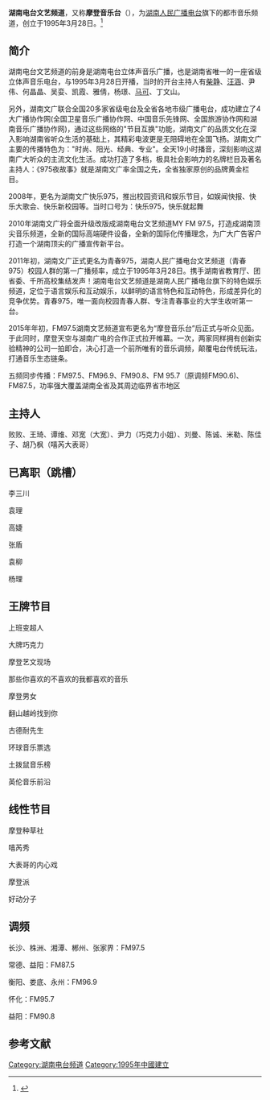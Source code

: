 {{Multiple issues|
{{Advert|time=2020-06-10T02:37:27+00:00}}
{{Onesource|time=2020-06-10T02:37:27+00:00}}
}}
{{广播电台
| 電臺名稱= 湖南人民广播电台文艺广播<br>摩登音乐台
| 英文名稱= 
| 原文名称= 
| 電臺圖片檔案= MGRADIO-Modern Music.jpg
| 電臺圖片尺寸=  150px
| 電臺圖片名稱=
| 通称= 
| 缩写=  
| 所屬國家= {{PRC}}
| 總部所在= [[中国|中国]][[湖南省|湖南省]][[长沙市|长沙市]]雨花路167号
| 播放地區= {{CHN}}湖南省
| 開播日期= 1995年3月28日
| 停播日期= 
| 電臺口號= 
| 类型= [[独立摇滚|独立摇滚]]
| 宗教= 
| 主要语言= [[普通话|普通话]]
| 使用频段= FM、[[中波|中波]]
| 隶属= [[湖南广播电视台广播传媒中心|湖南广播电视台广播传媒中心]]
| 擁有者=
| 持股者=
| 董事长=  
| 前電臺名稱= 
| 被取代名稱= 
| 前頻道呼號= 
| 被取代呼號= 
| 集團同類頻道= [[湖南经广|湖南经广]]<br />[[湖南新闻广播|湖南新闻广播]]<br />[[湖南交通频道|湖南交通频道]]<br />[[893汽车音乐电台|893汽车音乐电台]]<br />[[年代音乐台|年代音乐台]]<br />[[金鹰955电台|金鹰955电台]]<br />[[news938潇湘之声|news938潇湘之声]]
| 重播服務頻道= 
| 電臺官方網站=
| 備註=
}}
'''湖南电台文艺频道'''，又称'''摩登音乐台'''（{{lang|en|Modern Radio}}），为[[湖南人民广播电台|湖南人民广播电台]]旗下的都市音乐频道，创立于1995年3月28日。<ref>{{Cite web |url= http://www.cnr.cn/zgsp/spsjk/sxmp/200907/t20090706_505389322.html |title= 湖南台罗毅：广播市场化时代 |author= 中广网 |date=2009-06-21 |publisher= 中广网 |language= zh-hans |accessdate={{CURRENTYEAR}}-{{CURRENTMONTH}}-{{CURRENTDAY2}}查閱 }}</ref>

==简介==
湖南电台文艺频道的前身是湖南电台立体声音乐广播，也是湖南省唯一的一座省级立体声音乐电台，与1995年3月28日开播，当时的开台主持人有[[柴静|柴静]]、[[汪涵|汪涵]]、尹伟、何晶晶、吴娈、凯霞、雅倩，杨璟、[[马可|马可]]、丁文山。

另外，湖南文广联合全国20多家省级电台及全省各地市级广播电台，成功建立了4大广播协作网(全国卫星音乐广播协作网、中国音乐先锋网、全国旅游协作网和湖南音乐广播协作网)，通过这些网络的"节目互换"功能，湖南文广的品质文化在深入影响湖南省听众生活的基础上，其精彩电波更是无阻碍地在全国飞扬。湖南文广主要的传播特色为："时尚、阳光、经典、专业"。全天19小时播音，深刻影响这湖南广大听众的主流文化生活。成功打造了多档，极具社会影响力的名牌栏目及著名主持人：《975夜故事》就是湖南文广率全国之先，全省独家原创的品牌黄金栏目。

2008年，更名为湖南文广快乐975，推出校园资讯和娱乐节目，如娱闻快报、快乐大歌会、快乐新校园等。当时口号为：快乐975，快乐就起舞

2010年湖南文广将全面升级改版成湖南电台文艺频道MY FM 97.5，打造成湖南顶尖音乐频道，全新的国际高端硬件设备，全新的国际化传播理念，为广大广告客户打造一个湖南顶尖的广播宣传新平台。

2011年初，湖南文广正式更名为青春975，湖南人民广播电台文艺频道（青春975）校园人群的第一广播频率，成立于1995年3月28日。携手湖南省教育厅、团省委、千所高校集结发声！湖南电台文艺频道是湖南人民广播电台旗下的特色娱乐频道，定位于语言娱乐和互动娱乐，以鲜明的语言特色和互动特色，形成差异化的竞争优势。青春975，唯一面向校园青春人群、专注青春事业的大学生收听第一台。 

2015年年初，FM97.5湖南文艺频道宣布更名为“摩登音乐台”后正式与听众见面。于此同时，摩登天空与湖南广电的合作正式拉开帷幕。一次，两家同样拥有创新实验精神的公司一拍即合，决心打造一个前所唯有的音乐调频，颠覆电台传统玩法，打通音乐生态链条。

五频同步传播：FM97.5、FM96.9、FM90.8、FM 95.7（原调频FM90.6)、FM87.5，功率强大覆盖湖南全省及其周边临界省市地区

==主持人==

败败、王琦、谭维、邓宽（大宽）、尹力（巧克力小姐）、刘曼、陈诚、米勒、陈佳子、胡乃枫（嘻芮大表哥）

==已离职（跳槽）==

李三川

袁理

高婕

张盾

袁柳

杨理


==王牌节目==

上班变超人

大牌巧克力

摩登艺文现场

那些你喜欢的不喜欢的我都喜欢的音乐

摩登男女

翻山越岭找到你

古德耐先生

环球音乐票选

土拨鼠音乐榜

英伦音乐前沿

==线性节目==
摩登种草社

嘻芮秀

大表哥的内心戏

摩登派

好动分子

==调频==
长沙、株洲、湘潭、郴州、张家界：FM97.5

常德、益阳：FM87.5

衡阳、娄底、永州：FM96.9

怀化：FM95.7

益阳：FM90.8

==参考文献==
<div class="references-small">
<references></references>
</div>

{{湖南广播电视台}}
{{中南出版传媒集团股份有限公司}}


[[Category:湖南电台频道|Category:湖南电台频道]]
[[Category:1995年中國建立|Category:1995年中國建立]]